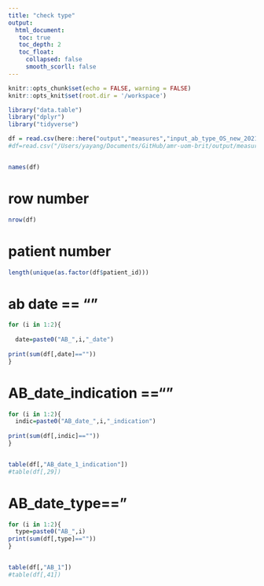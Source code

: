 ```yaml
---
title: "check type"
output: 
  html_document:
   toc: true
   toc_depth: 2
   toc_float:
     collapsed: false
     smooth_scorll: false
---
```


```r
knitr::opts_chunk$set(echo = FALSE, warning = FALSE)
knitr::opts_knit$set(root.dir = '/workspace')
```


```r

library("data.table")
library("dplyr")
library("tidyverse")

```

```r
df = read.csv(here::here("output","measures","input_ab_type_OS_new_2021_2021-01-01.csv.gz"))
#df=read.csv("/Users/yayang/Documents/GitHub/amr-uom-brit/output/measures/input_ab_type_OS_new_2021_2021-01-01.csv.gz")


names(df)
```

# row number
```r
nrow(df)
```

# patient number
```r
length(unique(as.factor(df$patient_id)))
```

# ab date == ""

```r
for (i in 1:2){
  
  date=paste0("AB_",i,"_date")
  
print(sum(df[,date]==""))
}


```


# AB_date_indication ==""
```r

for (i in 1:2){
  indic=paste0("AB_date_",i,"_indication")
  
print(sum(df[,indic]==""))
}


table(df[,"AB_date_1_indication"])
#table(df[,29])
```




# AB_date_type=="
```r
for (i in 1:2){
  type=paste0("AB_",i)
print(sum(df[,type]==""))
}


table(df[,"AB_1"])
#table(df[,41])
```


